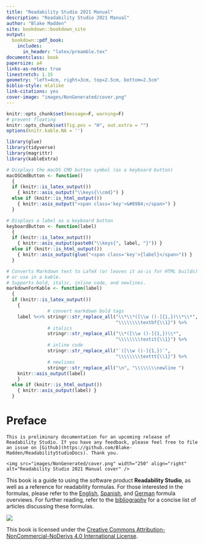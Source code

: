 --- 
title: "Readability Studio 2021 Manual"
description: "Readability Studio 2021 Manual"
author: "Blake Madden"
site: bookdown::bookdown_site
output:
  bookdown::pdf_book:
    includes:
      in_header: "latex/preamble.tex"
documentclass: book
papersize: a4
links-as-notes: true
linestretch: 1.15
geometry: "left=4cm, right=3cm, top=2.5cm, bottom=2.5cm"
biblio-style: mlalike
link-citations: yes
cover-image: "images/NonGenerated/cover.png"
---

```{r, include=FALSE}
knitr::opts_chunk$set(message=F, warning=F)
# prevent floating
knitr::opts_chunk$set(fig.pos = "H", out.extra = "")
options(knitr.kable.NA = '')

library(glue)
library(tidyverse)
library(magrittr)
library(kableExtra)

# Displays the macOS CMD button symbol (as a keyboard button)
macOSCmdButton <- function()
  {
  if (knitr::is_latex_output())
    { knitr::asis_output("\\keys{\\cmd}") }
  else if (knitr::is_html_output())
    { knitr::asis_output("<span class='key'>&#8984;</span>") }
  }

# Displays a label as a keyboard button
keyboardButton <- function(label)
  {
  if (knitr::is_latex_output())
    { knitr::asis_output(paste0("\\keys{", label, "}")) }
  else if (knitr::is_html_output())
    { knitr::asis_output(glue("<span class='key'>{label}</span>")) }
  }

# Converts Markdown text to LaTeX (or leaves it as-is for HTML builds)
# or use in a kable.
# Supports bold, italic, inline code, and newlines.
markdownForKable <- function(label)
  {
  if (knitr::is_latex_output())
    {
               # convert markdown bold tags
    label %<>% stringr::str_replace_all("\\*\\*([\\w ()-]{1,})\\*\\*",
                                        "\\\\\\\\textbf{\\1}") %>%
               # italics
               stringr::str_replace_all("\\*([\\w ()-]{1,})\\*",
                                        "\\\\\\\\textit{\\1}") %>%
               # inline code
               stringr::str_replace_all("`([\\w ()-]{1,})`",
                                        "\\\\\\\\texttt{\\1}") %>%
               # newlines
               stringr::str_replace_all("\n", "\\\\\\\\newline ")
    knitr::asis_output(label)
    }
  else if (knitr::is_html_output())
    { knitr::asis_output(label) }
  }
```

# Preface {#cover .unnumbered}

```{block, type='notesection'}
This is preliminary documentation for an upcoming release of Readability Studio. If you have any feedback, please feel free to file an issue on [Github](https://github.com/Blake-Madden/ReadabilityStudioDocs). Thank you.
```

```{asis, echo=!knitr::is_latex_output()}
<img src="images/NonGenerated/cover.png" width="250" align="right" alt="Readability Studio 2021 Manual cover" />
```

This book is a guide to using the software product **Readability Studio**, as well as a reference for readability formulas. For those interested in the formulas, please refer to the [English](#english-readability-tests), [Spanish](#spanish-readability-tests), and [German](#german-readability-tests) formula overviews. For further reading, refer to the [bibliography](#bibliography) for a concise list of articles discussing these formulas.

![](images/NonGenerated/CC_BY-NC-ND.png)

This book is licensed under the [Creative Commons Attribution-NonCommercial-NoDerivs 4.0 International License](https://creativecommons.org/licenses/by-nc-nd/4.0/).
